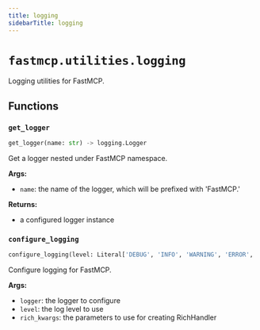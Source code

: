```yaml
---
title: logging
sidebarTitle: logging
---
```


# `fastmcp.utilities.logging`


Logging utilities for FastMCP.

## Functions

### `get_logger` <sup><a href="https://github.com/pchaganti/gx-fast-mcp/blob/main/src/fastmcp/utilities/logging.py#L10" target="_blank"><Icon icon="github" style="width: 14px; height: 14px;" /></a></sup>

```python
get_logger(name: str) -> logging.Logger
```


Get a logger nested under FastMCP namespace.

**Args:**
- `name`: the name of the logger, which will be prefixed with 'FastMCP.'

**Returns:**
- a configured logger instance


### `configure_logging` <sup><a href="https://github.com/pchaganti/gx-fast-mcp/blob/main/src/fastmcp/utilities/logging.py#L22" target="_blank"><Icon icon="github" style="width: 14px; height: 14px;" /></a></sup>

```python
configure_logging(level: Literal['DEBUG', 'INFO', 'WARNING', 'ERROR', 'CRITICAL'] | int = 'INFO', logger: logging.Logger | None = None, enable_rich_tracebacks: bool = True, **rich_kwargs: Any) -> None
```


Configure logging for FastMCP.

**Args:**
- `logger`: the logger to configure
- `level`: the log level to use
- `rich_kwargs`: the parameters to use for creating RichHandler

